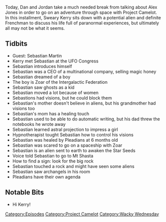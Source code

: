 {{Episode
    | title           = Aliens Need Editors
    | caption         = [https://knowledgefight.libsyn.com/knowledge-fight-aliens-need-editors Listen to this episode on Libsyn]
    | episodeNumber   = 260
    | length          = 01:48:06
    | airDate         = February 2, 2019
    | episodeType     = [[:Category:Project Camelot|Project Camelot]], [[:Category:Wacky Wednesday|Wacky Wednesday]]
    | appearance      = [[Kerry Cassidy]], [[Sebastian Martin]], [[Zoar]]
    | oocDrop         = Putting aliens on a pedistal is a problem
    | previousEpisode = [[259: January 27-29, 2019]]
    | nextEpisode     = [[261: February 5-6, 2019]]
}}

{{Stub}}

Today, Dan and Jordan take a much needed break from talking about Alex Jones in order to go on an adventure through space with Project Camelot. In this installment, Sweary Kerry sits down with a potential alien and definite Frenchman to discuss his life full of paranormal experiences, but ultimately all may not be what it seems.

==Tidbits==

*Guest: Sebastian Martin
*Kerry met Sebastian at the UFO Congress
*Sebastian introduces himself
*Sebastian was a CEO of a multinational company, selling magic honey
*Sebastian dreamed of a boy
*The boy is Zoar of the Intergalactic Federation
*Sebastian saw ghosts as a kid
*Sebastian moved a lot because of women
*Sebastions had visions, but he could block them
*Sebastian's mother doesn't believe in aliens, but his grandmother had visions too
*Sebastian's mom has a healing touch
*Sebastian used to be able to do automatic writing, but his dad threw the notebooks he wrote away
*Sebastian learned astral projection to impress a girl
*Hypnotherapist tought Sebastian how to control his visions
*Sebastian was healed by Pleadians at 6 months old
*Sebastian was scared to go on a spaceship with Zoar
*Sebastian is an alien sent to earth to awaken the Star Seeds
*Voice told Sebastian to go to Mt Shasta
*How to find a sign: look for the big rock
*Sebastian touched a rock and might have seen some aliens
*Sebastian saw archangels in his room
*Pleadians have their own agenda

==Notable Bits==

*Hi Kerry!

[[Category:Episodes]]
[[Category:Project Camelot]]
[[Category:Wacky Wednesday]]